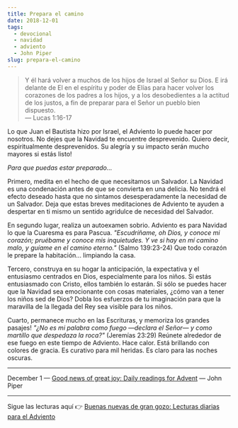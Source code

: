 ```yaml
---
title: Prepara el camino
date: 2018-12-01
tags:
  - devocional
  - navidad
  - adviento
  - John Piper
slug: prepara-el-camino
---
```


> Y él hará volver a muchos de los hijos de Israel al Señor su Dios. E irá delante de El en el espíritu y poder de Elías para hacer volver los corazones de los padres a los hijos, y a los desobedientes a la actitud de los justos, a fin de preparar para el Señor un pueblo bien dispuesto. <br />
> — Lucas 1:16-17

Lo que Juan el Bautista hizo por Israel, el Adviento lo puede hacer por nosotros. No dejes que la Navidad te encuentre desprevenido. Quiero decir, espiritualmente desprevenidos. Su alegría y su impacto serán mucho mayores si estás listo!

_Para que puedas estar preparado..._

Primero, medita en el hecho de que necesitamos un Salvador. La Navidad es una condenación antes de que se convierta en una delicia. No tendrá el efecto deseado hasta que no sintamos desesperadamente la necesidad de un Salvador. Deja que estas breves meditaciones de Adviento te ayuden a despertar en ti mismo un sentido agridulce de necesidad del Salvador.

En segundo lugar, realiza un autoexamen sobrio. Adviento es para Navidad lo que la Cuaresma es para Pascua. _"Escudríñame, oh Dios, y conoce mi corazón; pruébame y conoce mis inquietudes. Y ve si hay en mí camino malo, y guíame en el camino eterno."_ (Salmo 139:23-24) Que todo corazón le prepare la habitación... limpiando la casa.

Tercero, construya en su hogar la anticipación, la expectativa y el entusiasmo centrados en Dios, especialmente para los niños. Si estás entusiasmado con Cristo, ellos también lo estarán. Si sólo se puedes hacer que la Navidad sea emocionante con cosas materiales, ¿cómo van a tener los niños sed de Dios? Dobla los esfuerzos de tu imaginación para que la maravilla de la llegada del Rey sea visible para los niños.

Cuarto, permanece mucho en las Escrituras, y memoriza los grandes pasajes! _"¿No es mi palabra como fuego —declara el Señor— y como martillo que despedaza la roca?"_ (Jeremías 23:29) Reúnete alrededor de ese fuego en este tiempo de Adviento. Hace calor. Está brillando con colores de gracia. Es curativo para mil heridas. Es claro para las noches oscuras.

---

December 1 — [Good news of great joy: Daily readings for Advent](https://www.desiringgod.org/books/good-news-of-great-joy) — John Piper

---

Sigue las lecturas aquí 👉 [Buenas nuevas de gran gozo: Lecturas diarias para el Adviento](/blog/buenas-nuevas-de-gran-gozo-lecturas-diarias-para-adviento)
